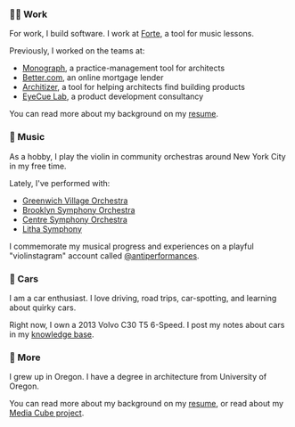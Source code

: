 
<Greeting />
<PhotoOfMe />

### 👨‍💻 Work

For work, I build software. I work at [Forte](https://fortelessons.com), a tool for music lessons.

Previously, I worked on the teams at:

- [Monograph](https://monograph.com), a practice-management tool for architects
- [Better.com](https://better.com), an online mortgage lender
- [Architizer](https://architizer.com), a tool for helping architects find building products
- [EyeCue Lab](https://eyecuelab.com), a product development consultancy

You can read more about my background on my [resume](/resume).

### 🎻 Music

As a hobby, I play the violin in community orchestras around New York City in my free time.

Lately, I've performed with:

- [Greenwich Village Orchestra](https://gvo.org)
- [Brooklyn Symphony Orchestra](https://brooklynsymphonyorchestra.org)
- [Centre Symphony Orchestra](https://centresymphony.com)
- [Litha Symphony](https://lithasymphony.org)

I commemorate my musical progress and experiences on a playful "violinstagram" account called [@antiperformances](https://instagram.com/antiperformances).

### 🚗 Cars

I am a car enthusiast. I love driving, road trips, car-spotting, and learning about quirky cars.

Right now, I own a 2013 Volvo C30 T5 6-Speed. I post my notes about cars in my [knowledge base](/x/car).

### 💬 More

I grew up in Oregon. I have a degree in architecture from University of Oregon.

You can read more about my background on my [resume](/resume), or read about my [Media Cube project](/media-cube).
